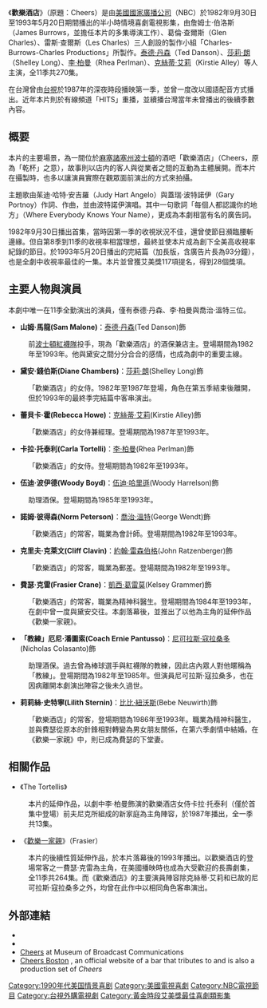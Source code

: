 {{Otheruses|CheerS (ClariS單曲)|日本音樂組合單曲「CheerS」}}
{{unreferenced|time=2019-02-17T09:53:05+00:00}}
{{Infobox television
 | show_name = 歡樂酒店<br>Cheers
| image = 
| genre = [[情境喜劇|情境喜劇]]
| runtime = 24分鐘(不含廣告)
| creator = [[詹姆士·伯洛斯|詹姆士·伯洛斯]]<br />[[葛倫·查爾斯|葛倫·查爾斯]]<br />[[雷斯·查爾斯|雷斯·查爾斯]]
| starring = <!-- Per infobox guidelines, original cast should be listed first followed by additional cast in the order they joined the series. -->{{Plainlist|1=
* [[泰德·丹森|泰德·丹森]]
* [[莎莉·朗|莎莉·朗]]
* [[尼可拉斯·寇拉桑多|尼可拉斯·寇拉桑多]]
* [[李·柏曼|李·柏曼]]
* [[喬治·溫特|喬治·溫特]]
* [[約翰·雷森伯格|約翰·雷森伯格]]
* [[伍迪·哈里遜|伍迪·哈里遜]]
* [[凱西·葛雷莫|凱西·葛雷莫]]
* [[克絲蒂·艾莉|克絲蒂·艾莉]]
* [[比比·紐沃斯|比比·紐沃斯]]
 }}
| composer = [[Craig_Safan|Craig Safan]]
| theme_music_composer = [[Gary_Portnoy|Gary Portnoy]]<br />Judy Hart Angelo
| opentheme = "[[Where_Everybody_Knows_Your_Name|Where Everybody Knows Your Name]]"<br />演唱：[[Gary_Portnoy|Gary Portnoy]]
| cinematography = John Finger<br />[[Kenneth_Peach|Kenneth Peach]] <small>(首播前3集)</small>
| country = [[美國|美國]]
| language = [[英語|英語]]
| network = [[NBC|NBC]]
| audio_format = [[立體聲|立體聲]] (1982–1987)<br>[[杜比環繞音效|杜比環繞音效]] (1988–1993)
| company =Charles/Burrows/Charles Productions<br />[[Paramount_Television|Paramount Network Television]]
| distributor = [[CBS_Television_Distribution|CBS Television Distribution]]
| first_aired = {{Start date|1982|9|30}}
| last_aired = {{End date|1993|5|20}}
| num_seasons = 11
| num_episodes = 270
| related = ''[[The_Tortellis|The Tortellis]]'' (1987)
| followed_by = ''[[歡樂一家親|歡樂一家親]]'' (1993–2004)
| list_episodes = List of Cheers episodes
| executive_producer = {{plainlist|1=
* 詹姆士·伯洛斯
* 葛倫·查爾斯<br />雷斯·查爾斯
* Bill Steinkellner {{small|(第9-11季)}}
* Cherie Steinkellner {{small|(第9-11季)}}
* [[Phoef_Sutton|Phoef Sutton]] {{small|(第9-11季)}}
* Tom Anderson {{small|(第11季)}}
* [[Dan_O'Shannon|Dan O'Shannon]] {{small|(第11季)}}
 }}
| location = [[Paramount_Pictures|Paramount Studios]]<br>Hollywood, California (primary location)<br>[[Bull_&_Finch_Pub|Bull & Finch Pub]]<br>Boston, Massachusetts
| camera = 多機拍攝(35mm膠卷)
 }}

《'''歡樂酒店'''》（原題：Cheers）是由[[美國國家廣播公司|美國國家廣播公司]]（NBC）於1982年9月30日至1993年5月20日期間播出的半小時情境喜劇電視影集，由詹姆士·伯洛斯（James Burrows，並擔任本片的多集導演工作）、葛倫·查爾斯（Glen Charles）、雷斯·查爾斯（Les Charles）三人創設的製作小組「Charles-Burrows-Charles Productions」所製作。[[泰德·丹森|泰德·丹森]]（Ted Danson）、[[莎莉·朗|莎莉·朗]]（Shelley Long）、[[李·柏曼|李·柏曼]]（Rhea Perlman）、[[克絲蒂·艾莉|克絲蒂·艾莉]]（Kirstie Alley）等人主演，全11季共270集。

在台灣曾由[[台視|台視]]於1987年的深夜時段播映第一季，並曾一度改以國語配音方式播出。近年本片則於有線頻道「HITS」重播，並續播台灣當年未曾播出的後續季數內容。

==概要==
本片的主要場景，為一間位於[[麻塞諸塞州|麻塞諸塞州]][[波士頓|波士頓]]的酒吧「歡樂酒店」（Cheers，原為「乾杯」之意），故事則以店内的客人與從業者之間的互動為主體展開。而本片在攝製時，也多以讓演員實際在觀眾面前演出的方式來拍攝。

主題歌由茱迪·哈特·安吉羅（Judy Hart Angelo）與蓋瑞·波特諾伊（Gary Portnoy）作詞、作曲，並由波特諾伊演唱。其中一句歌詞「每個人都認識你的地方」（Where Everybody Knows Your Name），更成為本劇相當有名的廣告詞。

1982年9月30日播出首集，當時因第一季的收視狀況不佳，還曾使節目瀕臨腰斬邊緣。但自第8季到11季的收視率相當理想，最終並使本片成為創下全美高收視率紀錄的節目。於1993年5月20日播出的完結篇（加長版，含廣告片長為93分鐘），也是全劇中收視率最佳的一集。本片並曾獲艾美獎117項提名，得到28個獎項。

==主要人物與演員==
本劇中唯一在11季全勤演出的演員，僅有泰德·丹森、李·柏曼與喬治·溫特三位。
*'''山姆·馬龍(Sam Malone)'''：[[泰德·丹森|泰德·丹森]](Ted Danson)飾
:前[[波士頓紅襪隊|波士頓紅襪隊]]投手，現為「歡樂酒店」的酒保兼店主。登場期間為1982年至1993年。他與黛安之間分分合合的感情，也成為劇中的重要主線。
*'''黛安·錢伯斯(Diane Chambers)'''：[[莎莉·朗|莎莉·朗]](Shelley Long)飾
:「歡樂酒店」的女侍。1982年至1987年登場，角色在第五季結束後離開，但於1993年的最終季完結篇中客串演出。
*'''蕾貝卡·霍(Rebecca Howe)'''：[[克絲蒂·艾莉|克絲蒂·艾莉]](Kirstie Alley)飾
:「歡樂酒店」的女侍兼經理。登場期間為1987年至1993年。
*'''卡拉·托泰利(Carla Tortelli)'''：[[李·柏曼|李·柏曼]](Rhea Perlman)飾
:「歡樂酒店」的女侍。登場期間為1982年至1993年。
*'''伍迪·波伊德(Woody Boyd)'''：[[伍迪·哈里遜|伍迪·哈里遜]](Woody Harrelson)飾
:助理酒保。登場期間為1985年至1993年。
*'''諾姆·彼得森(Norm Peterson)'''：[[喬治·溫特|喬治·溫特]](George Wendt)飾
:「歡樂酒店」的常客，職業為會計師。登場期間為1982年至1993年。
*'''克里夫·克萊文(Cliff Clavin)'''：[[約翰·雷森伯格|約翰·雷森伯格]](John Ratzenberger)飾
:「歡樂酒店」的常客，職業為郵差。登場期間為1982年至1993年。
*'''費瑟·克雷(Frasier Crane)'''：[[凱西·葛雷莫|凱西·葛雷莫]](Kelsey Grammer)飾
:「歡樂酒店」的常客，職業為精神科醫生。登場期間為1984年至1993年，在劇中曾一度與黛安交往。本劇落幕後，並推出了以他為主角的延伸作品《歡樂一家親》。
*'''「教練」厄尼·潘圖索(Coach Ernie Pantusso)'''：[[尼可拉斯·寇拉桑多|尼可拉斯·寇拉桑多]](Nicholas Colasanto)飾
:助理酒保。過去曾為棒球選手與紅襪隊的教練，因此店內眾人對他暱稱為「教練」。登場期間為1982年至1985年。但演員尼可拉斯·寇拉桑多，也在因病離開本劇演出陣容之後未久過世。
*'''莉莉絲·史特寧(Lilith Sternin)'''：[[比比·紐沃斯|比比·紐沃斯]](Bebe Neuwirth)飾
:「歡樂酒店」的常客，登場期間為1986年至1993年。職業為精神科醫生，並與費瑟從原本的針鋒相對轉變為男女朋友關係，在第六季劇情中結婚。在《歡樂一家親》中，則已成為費瑟的下堂妻。

==相關作品==
*《The Tortellis》
:本片的延伸作品，以劇中李·柏曼飾演的歡樂酒店女侍卡拉·托泰利（僅於首集中登場）前夫尼克所組成的新家庭為主角陣容，於1987年播出，全一季共13集。
*《[[歡樂一家親|歡樂一家親]]》（Frasier）
:本片的後續性質延伸作品，於本片落幕後的1993年播出。以歡樂酒店的登場常客之一費瑟·克雷為主角，在美國播映時也成為大受歡迎的長壽劇集，全11季共264集。而《歡樂酒店》的主要演員陣容除克絲蒂·艾莉和已故的尼可拉斯·寇拉桑多之外，均曾在此作中以相同角色客串演出。

==外部連結==
* {{Commons category-inline|Cheers}}
* {{IMDb title|title=Cheers|id=0083399}}
* [https://web.archive.org/web/20151110034050/http://www.museum.tv/eotv/cheers.htm Cheers] at Museum of Broadcast Communications
* [http://cheersboston.com/ Cheers Boston] {{Wayback|url=http://cheersboston.com/ |date=19981212023718 }}, an official website of a bar that tributes to and is also a production set of ''Cheers''
{{黄金时段艾美奖最佳片头设计}}
{{黄金时段艾美奖最佳喜剧类电视系列剧}}
{{TTV US drama series}}

[[Category:1990年代美国情景喜剧|Category:1990年代美国情景喜剧]]
[[Category:美國電視喜劇|Category:美國電視喜劇]]
[[Category:NBC電視節目|Category:NBC電視節目]]
[[Category:台視外購電視劇|Category:台視外購電視劇]]
[[Category:黃金時段艾美獎最佳喜劇類影集|Category:黃金時段艾美獎最佳喜劇類影集]]